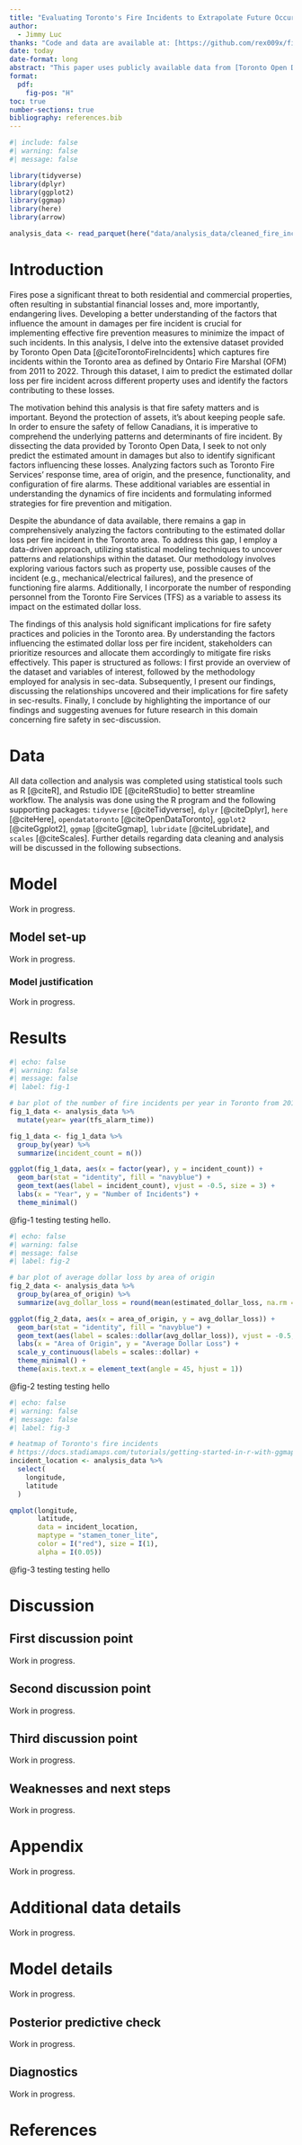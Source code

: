 ```yaml
---
title: "Evaluating Toronto's Fire Incidents to Extrapolate Future Occurence Data"
author: 
  - Jimmy Luc
thanks: "Code and data are available at: [https://github.com/rex009x/fire-incidents-toronto](https://github.com/rex009x/fire-incidents-toronto)."
date: today
date-format: long
abstract: "This paper uses publicly available data from [Toronto Open Data](https://open.toronto.ca/) to predict the estimated dollar loss per fire incident in the Toronto area by property use. Further analysis of Toronto Fire Services' response time, area of origin, and various fire prevention measures as considering factors in the estimation. The results reveal a positive correlation between estimated dollar loss and possible causes of the incident, namely, mechanical/electrical failures yielding the highest loss. These findings bring urgency to fire safety as they highlight the importance of proper education, maintenance, and safety inspections. This analysis encourages homeowners, businesses, and property managers to take initiative in order to ensure the well-being of others."
format:
  pdf:
    fig-pos: "H"
toc: true
number-sections: true
bibliography: references.bib
---
```


```r
#| include: false
#| warning: false
#| message: false

library(tidyverse)
library(dplyr)
library(ggplot2)
library(ggmap)
library(here)
library(arrow)

analysis_data <- read_parquet(here("data/analysis_data/cleaned_fire_incidents.parquet"))
```


# Introduction

Fires pose a significant threat to both residential and commercial properties, often resulting in substantial financial losses and, more importantly, endangering lives. Developing a better understanding of the factors that influence the amount in damages per fire incident is crucial for implementing effective fire prevention measures to minimize the impact of such incidents. In this analysis, I delve into the extensive dataset provided by Toronto Open Data [@citeTorontoFireIncidents] which captures fire incidents within the Toronto area as defined by Ontario Fire Marshal (OFM) from 2011 to 2022. Through this dataset, I aim to predict the estimated dollar loss per fire incident across different property uses and identify the factors contributing to these losses.

The motivation behind this analysis is that fire safety matters and is important. Beyond the protection of assets, it's about keeping people safe. In order to ensure the safety of fellow Canadians, it is imperative to comprehend the underlying patterns and determinants of fire incident. By dissecting the data provided by Toronto Open Data, I seek to not only predict the estimated amount in damages but also to identify significant factors influencing these losses. Analyzing factors such as Toronto Fire Services' response time, area of origin, and the presence, functionality, and configuration of fire alarms. These additional variables are essential in understanding the dynamics of fire incidents and formulating informed strategies for fire prevention and mitigation.

Despite the abundance of data available, there remains a gap in comprehensively analyzing the factors contributing to the estimated dollar loss per fire incident in the Toronto area. To address this gap, I employ a data-driven approach, utilizing statistical modeling techniques to uncover patterns and relationships within the dataset. Our methodology involves exploring various factors such as property use, possible causes of the incident (e.g., mechanical/electrical failures), and the presence of functioning fire alarms. Additionally, I incorporate the number of responding personnel from the Toronto Fire Services (TFS) as a variable to assess its impact on the estimated dollar loss.

The findings of this analysis hold significant implications for fire safety practices and policies in the Toronto area. By understanding the factors influencing the estimated dollar loss per fire incident, stakeholders can prioritize resources and allocate them accordingly to mitigate fire risks effectively. This paper is structured as follows: I first provide an overview of the dataset and variables of interest, followed by the methodology employed for analysis in sec-data. Subsequently, I present our findings, discussing the relationships uncovered and their implications for fire safety in sec-results. Finally, I conclude by highlighting the importance of our findings and suggesting avenues for future research in this domain concerning fire safety in sec-discussion.

# Data

All data collection and analysis was completed using statistical tools such as R [@citeR], and Rstudio IDE [@citeRStudio] to better streamline workflow. The analysis was done using the R program and the following supporting packages: `tidyverse` [@citeTidyverse], `dplyr` [@citeDplyr], `here` [@citeHere], `opendatatoronto` [@citeOpenDataToronto], `ggplot2` [@citeGgplot2], `ggmap` [@citeGgmap], `lubridate` [@citeLubridate], and `scales` [@citeScales]. Further details regarding data cleaning and analysis will be discussed in the following subsections.


# Model 

Work in progress.


## Model set-up

Work in progress.


### Model justification

Work in progress.


# Results

```r
#| echo: false
#| warning: false
#| message: false
#| label: fig-1

# bar plot of the number of fire incidents per year in Toronto from 2011 to 2022
fig_1_data <- analysis_data %>%
  mutate(year= year(tfs_alarm_time))

fig_1_data <- fig_1_data %>%
  group_by(year) %>%
  summarize(incident_count = n())

ggplot(fig_1_data, aes(x = factor(year), y = incident_count)) +
  geom_bar(stat = "identity", fill = "navyblue") +
  geom_text(aes(label = incident_count), vjust = -0.5, size = 3) +
  labs(x = "Year", y = "Number of Incidents") +
  theme_minimal()
```

@fig-1 testing testing hello.

```r
#| echo: false
#| warning: false
#| message: false
#| label: fig-2

# bar plot of average dollar loss by area of origin
fig_2_data <- analysis_data %>%
  group_by(area_of_origin) %>%
  summarize(avg_dollar_loss = round(mean(estimated_dollar_loss, na.rm = TRUE), 0))

ggplot(fig_2_data, aes(x = area_of_origin, y = avg_dollar_loss)) +
  geom_bar(stat = "identity", fill = "navyblue") +
  geom_text(aes(label = scales::dollar(avg_dollar_loss)), vjust = -0.5, size = 3) +
  labs(x = "Area of Origin", y = "Average Dollar Loss") +
  scale_y_continuous(labels = scales::dollar) +
  theme_minimal() +
  theme(axis.text.x = element_text(angle = 45, hjust = 1))
```

@fig-2 testing testing hello

```r
#| echo: false
#| warning: false
#| message: false
#| label: fig-3

# heatmap of Toronto's fire incidents
# https://docs.stadiamaps.com/tutorials/getting-started-in-r-with-ggmap/
incident_location <- analysis_data %>%
  select(
    longitude,
    latitude
  )

qmplot(longitude,
       latitude,
       data = incident_location,
       maptype = "stamen_toner_lite",
       color = I("red"), size = I(1),
       alpha = I(0.05))

```

@fig-3 testing testing hello

# Discussion 

## First discussion point

Work in progress.


## Second discussion point

Work in progress.


## Third discussion point

Work in progress.


## Weaknesses and next steps

Work in progress.


\newpage

\appendix

# Appendix {-}

Work in progress.


# Additional data details

Work in progress.


# Model details

Work in progress.


## Posterior predictive check

Work in progress.


## Diagnostics

Work in progress.


\newpage


# References


